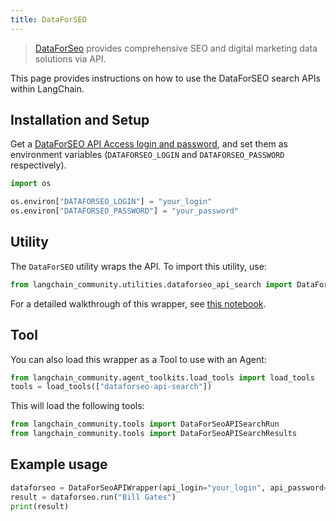 ```yaml
---
title: DataForSEO
---
```


>[DataForSeo](https://dataforseo.com/) provides comprehensive SEO and digital marketing data solutions via API.

This page provides instructions on how to use the DataForSEO search APIs within LangChain.

## Installation and Setup

Get a [DataForSEO API Access login and password](https://app.dataforseo.com/register), and set them as environment variables
(`DATAFORSEO_LOGIN` and `DATAFORSEO_PASSWORD` respectively).

```python
import os

os.environ["DATAFORSEO_LOGIN"] = "your_login"
os.environ["DATAFORSEO_PASSWORD"] = "your_password"
```


## Utility

The `DataForSEO` utility wraps the API. To import this utility, use:

```python
from langchain_community.utilities.dataforseo_api_search import DataForSeoAPIWrapper
```

For a detailed walkthrough of this wrapper, see [this notebook](/oss/python/integrations/tools/dataforseo).

## Tool

You can also load this wrapper as a Tool to use with an Agent:

```python
from langchain_community.agent_toolkits.load_tools import load_tools
tools = load_tools(["dataforseo-api-search"])
```

This will load the following tools:

```python
from langchain_community.tools import DataForSeoAPISearchRun
from langchain_community.tools import DataForSeoAPISearchResults
```

## Example usage

```python
dataforseo = DataForSeoAPIWrapper(api_login="your_login", api_password="your_password")
result = dataforseo.run("Bill Gates")
print(result)
```
